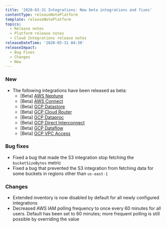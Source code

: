 ```yaml
---
title: '2020-03-31 Integrations: New beta integrations and fixes'
contentType: releaseNotePlatform
template: releaseNotePlatform
topics:
  - Release notes
  - Platform release notes
  - Cloud Integrations release notes
releaseDateTime: '2020-03-31 04:30'
releaseImpact:
  - Bug Fixes
  - Changes
  - New
---
```


### New

* The following integrations have been released as beta:
  * \[Beta] [AWS Neptune](/docs/integrations/amazon-integrations/aws-integrations-list/aws-neptune-monitoring-integration)
  * \[Beta] [AWS Connect](/docs/integrations/amazon-integrations/aws-integrations-list/aws-connect-monitoring-integration)
  * \[Beta] [GCP Datastore](/docs/integrations/google-cloud-platform-integrations/gcp-integrations-list/google-datastore-monitoring-integration)
  * \[Beta] [GCP Cloud Router](/docs/integrations/google-cloud-platform-integrations/gcp-integrations-list/google-cloud-router-monitoring-integration)
  * \[Beta] [GCP Dataproc](/docs/integrations/google-cloud-platform-integrations/gcp-integrations-list/google-cloud-dataproc-monitoring-integration)
  * \[Beta] [GCP Direct Interconnect](/docs/integrations/google-cloud-platform-integrations/gcp-integrations-list/google-direct-interconnect-monitoring-integration)
  * \[Beta] [GCP Dataflow](/docs/integrations/google-cloud-platform-integrations/gcp-integrations-list/google-cloud-dataflow-monitoring-integration)
  * \[Beta] [GCP VPC Access](/docs/integrations/google-cloud-platform-integrations/gcp-integrations-list/google-serverless-vpc-access-monitoring-integration)

### Bug fixes

* Fixed a bug that made the S3 integration stop fetching the `bucketSizeBytes` metric
* Fixed a bug that prevented the S3 integration from fetching data for some buckets in regions other than `us-east-1`

### Changes

* Extended inventory is now disabled by default for all newly configured integrations
* Decreased AWS IAM polling frequency to once every 60 minutes for all users. Default has been set to 60 minutes; more frequent polling is still possible by overriding the value
